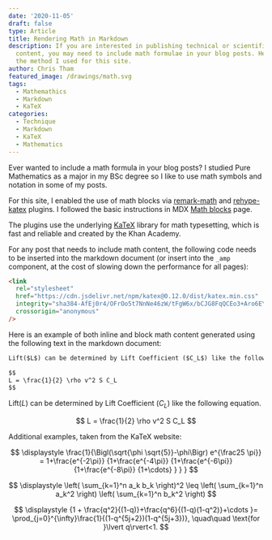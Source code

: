 ```yaml
---
date: '2020-11-05'
draft: false
type: Article
title: Rendering Math in Markdown
description: If you are interested in publishing technical or scientific
  content, you may need to include math formulae in your blog posts. Here is
  the method I used for this site.
author: Chris Tham
featured_image: /drawings/math.svg
tags:
  - Mathemathics
  - Markdown
  - KaTeX
categories:
  - Technique
  - Markdown
  - KaTeX
  - Mathematics
---
```


<!-- Apply katex css -->

<link
  rel="stylesheet"
  href="https://cdn.jsdelivr.net/npm/katex@0.12.0/dist/katex.min.css"
  integrity="sha384-AfEj0r4/OFrOo5t7NnNe46zW/tFgW6x/bCJG8FqQCEo3+Aro6EYUG4+cU+KJWu/X"
  crossOrigin="anonymous"
/>

Ever wanted to include a math formula in your blog posts? I studied Pure
Mathematics as a major in my BSc degree so I like to use math symbols and notation
in some of my posts.

For this site, I enabled the use of math blocks via
[remark-math](https://github.com/remarkjs/remark-math/tree/main/packages/remark-math)
and
[rehype-katex](https://github.com/remarkjs/remark-math/tree/main/packages/rehype-katex)
plugins. I followed the basic instructions in MDX
[Math blocks](https://mdxjs.com/guides/math-blocks)
page.

The plugins use the underlying
[KaTeX](https://katex.org)
library for math typesetting, which is fast and reliable and created by the
Khan Academy.

For any post that needs to include math content, the following
code needs to be inserted into the markdown document
(or insert into the `_amp` component, at the cost
of slowing down the performance for all pages):

```html
<link
  rel="stylesheet"
  href="https://cdn.jsdelivr.net/npm/katex@0.12.0/dist/katex.min.css"
  integrity="sha384-AfEj0r4/OFrOo5t7NnNe46zW/tFgW6x/bCJG8FqQCEo3+Aro6EYUG4+cU+KJWu/X"
  crossorigin="anonymous"
/>
```

Here is an example of both inline and block math content generated using
the following text in the markdown document:

```markdown
Lift($L$) can be determined by Lift Coefficient ($C_L$) like the following equation.

$$
L = \frac{1}{2} \rho v^2 S C_L
$$
```

Lift($L$) can be determined by Lift Coefficient ($C_L$) like the following equation.

$$
L = \frac{1}{2} \rho v^2 S C_L
$$

Additional examples, taken from the KaTeX website:

$$
\displaystyle \frac{1}{\Bigl(\sqrt{\phi \sqrt{5}}-\phi\Bigr) e^{\frac25 \pi}} = 1+\frac{e^{-2\pi}} {1+\frac{e^{-4\pi}} {1+\frac{e^{-6\pi}} {1+\frac{e^{-8\pi}} {1+\cdots} } } }
$$

$$
\displaystyle \left( \sum_{k=1}^n a_k b_k \right)^2 \leq \left( \sum_{k=1}^n a_k^2 \right) \left( \sum_{k=1}^n b_k^2 \right)
$$

$$
\displaystyle {1 +  \frac{q^2}{(1-q)}+\frac{q^6}{(1-q)(1-q^2)}+\cdots }= \prod_{j=0}^{\infty}\frac{1}{(1-q^{5j+2})(1-q^{5j+3})}, \quad\quad \text{for }\lvert q\rvert<1.
$$
